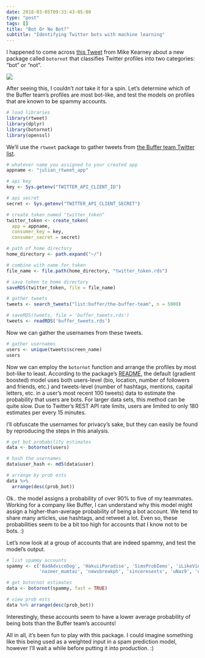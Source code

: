```yaml
---
date: 2018-03-05T09:33:43-05:00
type: "post"
tags: []
title: "Bot Or No Bot?"
subtitle: "Identifying Twitter bots with machine learning"
---
```


I happened to come across [this Tweet](https://twitter.com/kearneymw/status/970070047073951744) from Mike Kearney about a new package called `botornot` that classifies Twitter profiles into two categories: "bot" or "not". 

![](https://media.makeameme.org/created/bots-bots-9c4m68.jpg)

After seeing this, I couldn't _not_ take it for a spin. Let's determine which of the Buffer team's profiles are most bot-like, and test the models on profiles that are known to be spammy accounts.

```r
# load libraries
library(rtweet)
library(dplyr)
library(botornot)
library(openssl)
```

We'll use the `rtweet` package to gather tweets from [the Buffer team Twitter list](https://twitter.com/buffer/lists/the-buffer-team).

```r
# whatever name you assigned to your created app
appname <- "julian_rtweet_app"

# api key
key <- Sys.getenv("TWITTER_API_CLIENT_ID")

# api secret
secret <- Sys.getenv("TWITTER_API_CLIENT_SECRET")

# create token named "twitter_token"
twitter_token <- create_token(
  app = appname,
  consumer_key = key,
  consumer_secret = secret)

# path of home directory
home_directory <- path.expand("~/")

# combine with name for token
file_name <- file.path(home_directory, "twitter_token.rds")

# save token to home directory
saveRDS(twitter_token, file = file_name)
```

```r
# gather tweets
tweets <- search_tweets("list:buffer/the-buffer-team", n = 5000)
```

```r
# saveRDS(tweets, file = 'buffer_tweets.rds')
tweets <- readRDS('buffer_tweets.rds')
```

Now we can gather the usernames from these tweets.

```r
# gather usernames
users <- unique(tweets$screen_name)
users
```

Now we can employ the `botornot` function and arrange the profiles by most bot-like to least. According to the package's [README](https://github.com/mkearney/botornot), the default (gradient boosted) model uses both users-level (bio, location, number of followers and friends, etc.) and tweets-level (number of hashtags, mentions, capital letters, etc. in a user’s most recent 100 tweets) data to estimate the probability that users are bots. For larger data sets, this method can be quite slow. Due to Twitter’s REST API rate limits, users are limited to only 180 estimates per every 15 minutes.

I'll obfuscate the usernames for privacy's sake, but they can easily be found by reproducing the steps in this analysis.

```r
# get bot probability estimates
data <- botornot(users)

# hash the usernames
data$user_hash <- md5(data$user)

# arrange by prob ests
data %>% 
  arrange(desc(prob_bot)) 
```

Ok.. the model assigns a probability of over 90% to five of my teammates. Working for a company like Buffer, I can understand why this model might assign a higher-than-average probability of being a bot account. We tend to share many articles, use hashtags, and retweet a lot. Even so, these probabilities seem to be a bit too high for accounts that I know not to be bots. :) 

Let's now look at a group of accounts that are indeed spammy, and test the model's output.

```r
# list spammy accounts
spammy <- c('BadAdviceDog', 'HakuiiParadise', 'SimsProbIems', 'iLikeVinesDaily', '0GM10S',
            'nazeer_mumtaz', 'newsbreakph', 'sinceresexts', 'uNaz9', 'ocalastyle', 'ApparelPorn', 'jawned')

# get botornot estimates
data <- botornot(spammy, fast = TRUE)

# view prob ests
data %>% arrange(desc(prob_bot))
```

Interestingly, these accounts seem to have a lower average probability of being bots than the Buffer team's accounts! 

All in all, it's been fun to play with this package. I could imagine something like this being used as a weighted input in a spam prediction model, however I'll wait a while before putting it into production. :) 

